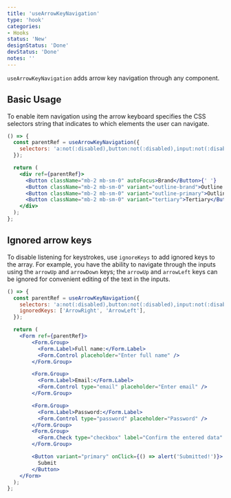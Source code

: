 ```yaml
---
title: 'useArrowKeyNavigation'
type: 'hook'
categories:
- Hooks
status: 'New'
designStatus: 'Done'
devStatus: 'Done'
notes: ''
---
```


`useArrowKeyNavigation` adds arrow key navigation through any component.

## Basic Usage
To enable item navigation using the arrow keyboard specifies the CSS selectors string that indicates to which elements
the user can navigate.

```jsx live=true
() => {
  const parentRef = useArrowKeyNavigation({
    selectors: 'a:not(:disabled),button:not(:disabled),input:not(:disabled)',
  });

  return (
    <div ref={parentRef}>
      <Button className="mb-2 mb-sm-0" autoFocus>Brand</Button>{' '}
      <Button className="mb-2 mb-sm-0" variant="outline-brand">Outline Brand</Button>{' '}
      <Button className="mb-2 mb-sm-0" variant="outline-primary">Outline Primary</Button>{' '}
      <Button className="mb-2 mb-sm-0" variant="tertiary">Tertiary</Button>{' '}
    </div>
  );
};

```

## Ignored arrow keys
To disable listening for keystrokes, use `ignoreKeys` to add ignored keys to the array.
For example, you have the ability to navigate through the inputs using the `arrowUp` and `arrowDown` keys;
the `arrowUp` and `arrowLeft` keys can be ignored for convenient editing of the text in the inputs.

```jsx live=true
() => {
  const parentRef = useArrowKeyNavigation({
    selectors: 'a:not(:disabled),button:not(:disabled),input:not(:disabled)',
    ignoredKeys: ['ArrowRight', 'ArrowLeft'],
  });

  return (
    <Form ref={parentRef}>
        <Form.Group>
          <Form.Label>Full name:</Form.Label>
          <Form.Control placeholder="Enter full name" />
        </Form.Group>

        <Form.Group>
          <Form.Label>Email:</Form.Label>
          <Form.Control type="email" placeholder="Enter email" />
        </Form.Group>

        <Form.Group>
          <Form.Label>Password:</Form.Label>
          <Form.Control type="password" placeholder="Password" />
        </Form.Group>
        <Form.Group>
          <Form.Check type="checkbox" label="Confirm the entered data" />
        </Form.Group>

        <Button variant="primary" onClick={() => alert('Submitted!')}>
          Submit
        </Button>
    </Form>
  );
};
```